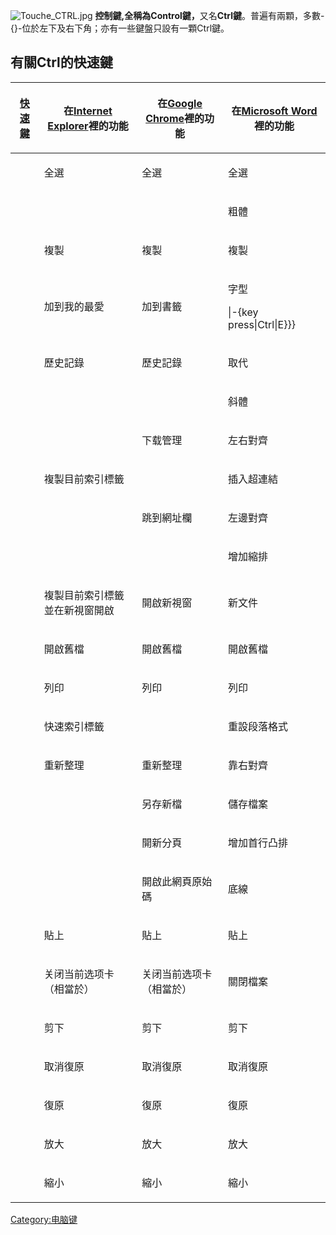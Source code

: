 {{NoteTA| G1 = IT}}
{{unreferenced|time=2014-12-26T02:14:48+00:00}}
{{Expand English|time=2019-05-11T10:16:29+00:00}}
[[File:Touche_CTRL.jpg|thumb]]
'''控制鍵,全稱為Control鍵，'''又名'''Ctrl鍵'''。普遍有兩顆，多數-{}-位於左下及右下角；亦有一些鍵盤只設有一顆Ctrl鍵。

== 有關Ctrl的快速鍵 ==
{|class="wikitable" style="width:100%; text-align:center"
![[快速鍵|快速鍵]]
!在[[Internet_Explorer|Internet Explorer]]裡的功能
!在[[Google_Chrome|Google Chrome]]裡的功能
!在[[Microsoft_Word|Microsoft Word]]裡的功能
|-
|{{key press|Ctrl|A}}||全選|| 全選 ||全選
|-
|{{key press|Ctrl|B}}||||||粗體
|-
|{{key press|Ctrl|C}}||複製|| 複製 ||複製
|-
|{{key press|Ctrl|D}}||加到我的最愛|| 加到書籤 ||字型

|-{key press|Ctrl|E}}}|||| 搜尋Goodgle ||置中或左右對齊

|{{key press|Ctrl|F}}||尋找||尋找||尋找
|-
|{{key press|Ctrl|H}}||歷史記錄||歷史記錄||取代
|-
|{{key press|Ctrl|I}}||||||斜體
|-
|{{key press|Ctrl|J}}||||下载管理||左右對齊
|-
|{{key press|Ctrl|K}}||複製目前索引標籤||||插入超連結
|-
|{{key press|Ctrl|L}}||||跳到網址欄||左邊對齊
|-
|{{key press|Ctrl|M}}||||||增加縮排
|-
|{{key press|Ctrl|N}}||複製目前索引標籤並在新視窗開啟||開啟新視窗||新文件
|-
|{{key press|Ctrl|O}}||開啟舊檔|| 開啟舊檔 ||開啟舊檔
|-
|{{key press|Ctrl|P}}||列印||列印||列印
|-
|{{key press|Ctrl|Q}}||快速索引標籤||||重設段落格式
|-
|{{key press|Ctrl|R}}||重新整理||重新整理||靠右對齊
|-
|{{key press|Ctrl|S}}||||另存新檔||儲存檔案
|-
|{{key press|Ctrl|T}}||||開新分頁||增加首行凸排
|-
|{{key press|Ctrl|U}}||||開啟此網頁原始碼||底線
|-
|{{key press|Ctrl|V}}||貼上||貼上||貼上
|-
|{{key press|Ctrl|W}}||关闭当前选项卡（相當於{{key press|Ctrl|F4}}）||关闭当前选项卡（相當於{{key press|Ctrl|F4}}）||關閉檔案
|-
|{{key press|Ctrl|X}}||剪下||剪下||剪下
|-
|{{key press|Ctrl|Y}}||取消復原||取消復原||取消復原
|-
|{{key press|Ctrl|Z}}||復原||復原||復原
|-
|{{key press|Ctrl|+}}||放大|| 放大 ||放大
|-
|{{key press|Ctrl|-}}||縮小|| 縮小 ||縮小
|}

{{键盘}}
{{电脑键盘的键}}

[[Category:电脑键|Category:电脑键]]